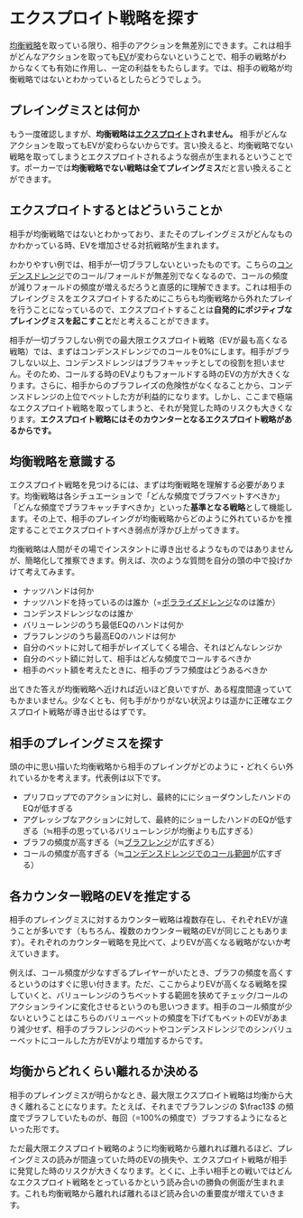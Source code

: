 # エクスプロイト戦略を探す

[均衡戦略](/game-theory-101#均衡戦略)を取っている限り、相手のアクションを無差別にできます。これは相手がどんなアクションを取っても[EV](/glossary#ev)が変わらないということで、相手の戦略がわからなくても有効に作用し、一定の利益をもたらします。では、相手の戦略が均衡戦略ではないとわかっているとしたらどうでしょう。

## プレイングミスとは何か

もう一度確認しますが、**均衡戦略は[エクスプロイト](/glossary#エクスプロイト)されません。** 相手がどんなアクションを取ってもEVが変わらないからです。言い換えると、均衡戦略でない戦略を取ってしまうとエクスプロイトされるような弱点が生まれるということです。ポーカーでは**均衡戦略でない戦略は全てプレイングミス**だと言い換えることができます。

## エクスプロイトするとはどういうことか

相手が均衡戦略ではないとわかっており、またそのプレイングミスがどんなものかわかっている時、EVを増加させる対抗戦略が生まれます。

わかりやすい例では、相手が一切ブラフしないといったものです。こちらの[コンデンスドレンジ](/categorizing-ranges#コンデンスドレンジ)でのコール/フォールドが無差別でなくなるので、コールの頻度が減りフォールドの頻度が増えるだろうと直感的に理解できます。これは相手のプレイングミスをエクスプロイトするためにこちらも均衡戦略から外れたプレイを行うことになっているので、エクスプロイトすることは**自発的にポジティブなプレイングミスを起こすこと**だと考えることができます。

相手が一切ブラフしない例での最大限エクスプロイト戦略（EVが最も高くなる戦略）では、まずはコンデンスドレンジでのコールを0%にします。相手がブラフしない以上、コンデンスドレンジはブラフキャッチとしての役割を担いません。そのため、コールする時のEVよりもフォールドする時のEVの方が大きくなります。さらに、相手からのブラフレイズの危険性がなくなることから、コンデンスドレンジの上位でベットした方が利益的になります。しかし、ここまで極端なエクスプロイト戦略を取ってしまうと、それが発覚した時のリスクも大きくなります。**エクスプロイト戦略にはそのカウンターとなるエクスプロイト戦略があるからです。**

## 均衡戦略を意識する

エクスプロイト戦略を見つけるには、まずは均衡戦略を理解する必要があります。均衡戦略は各シチュエーションで「どんな頻度でブラフベットすべきか」「どんな頻度でブラフキャッチすべきか」といった**基準となる戦略**として機能します。その上で、相手のプレイングが均衡戦略からどのように外れているかを推定することでエクスプロイトすべき弱点が浮かび上がってきます。

均衡戦略は人間がその場でインスタントに導き出せるようなものではありませんが、簡略化して推察できます。例えば、次のような質問を自分の頭の中で投げかけて考えてみます。

- ナッツハンドは何か
- ナッツハンドを持っているのは誰か（=[ポラライズドレンジ](/categorizing-ranges#ポラライズドレンジ)なのは誰か）
- コンデンスドレンジなのは誰か
- バリューレンジのうち最低EQのハンドは何か
- ブラフレンジのうち最高EQのハンドは何か
- 自分のベットに対して相手がレイズしてくる場合、それはどんなレンジか
- 自分のベット額に対して、相手はどんな頻度でコールするべきか
- 相手のベット額を考えたときに、相手のブラフ頻度はどうあるべきか

出てきた答えが均衡戦略へ近ければ近いほど良いですが、ある程度間違っていてもかまいません。少なくとも、何も手がかりがない状況よりは遥かに正確なエクスプロイト戦略が導き出せるはずです。

## 相手のプレイングミスを探す

頭の中に思い描いた均衡戦略から相手のプレイングがどのように・どれくらい外れているかを考えます。代表例は以下です。

- プリフロップでのアクションに対し、最終的ににショーダウンしたハンドのEQが低すぎる
- アグレッシブなアクションに対して、最終的にショーしたハンドのEQが低すぎる（≒相手の思っているバリューレンジが均衡よりも広すぎる）
- ブラフの頻度が高すぎる（≒[ブラフレンジ](/categorizing-ranges#どんなハンドでブラフするか)が広すぎる）
- コールの頻度が高すぎる（≒[コンデンスドレンジでのコール範囲](/categorizing-ranges#コール頻度から導き出すコール範囲)が広すぎる）

## 各カウンター戦略のEVを推定する

相手のプレイングミスに対するカウンター戦略は複数存在し、それぞれEVが違うことが多いです（もちろん、複数のカウンター戦略のEVが同じこともあります）。それぞれのカウンター戦略を見比べて、よりEVが高くなる戦略がないか考えていきます。

例えば、コール頻度が少なすぎるプレイヤーがいたとき、ブラフの頻度を高くするというのはすぐに思い付きます。ただ、ここからよりEVが高くなる戦略を探していくと、バリューレンジのうちベットする範囲を狭めてチェック/コールのアクションラインに変化させるというのも思いつきます。相手のコール頻度が少ないということはこちらのバリューベットの頻度を下げてもベットのEVがあまり減少せず、相手のブラフレンジのベットやコンデンスドレンジでのシンバリューベットにコールした方がEVがより増加するからです。

## 均衡からどれくらい離れるか決める

相手のプレイングミスが明らかなとき、最大限エクスプロイト戦略は均衡から大きく離れることになります。たとえば、それまでブラフレンジの $\frac13$ の頻度でブラフしていたものが、毎回（=100%の頻度で）ブラフするようになるといった形です。

ただ最大限エクスプロイト戦略のように均衡戦略から離れれば離れるほど、プレイングミスの読みが間違っていた時のEVの損失や、エクスプロイト戦略が相手に発覚した時のリスクが大きくなります。とくに、上手い相手との戦いではどんなエクスプロイト戦略をとっているかという読み合いの勝負の側面が生まれます。これも均衡戦略から離れれば離れるほど読み合いの重要度が増えていきます。
